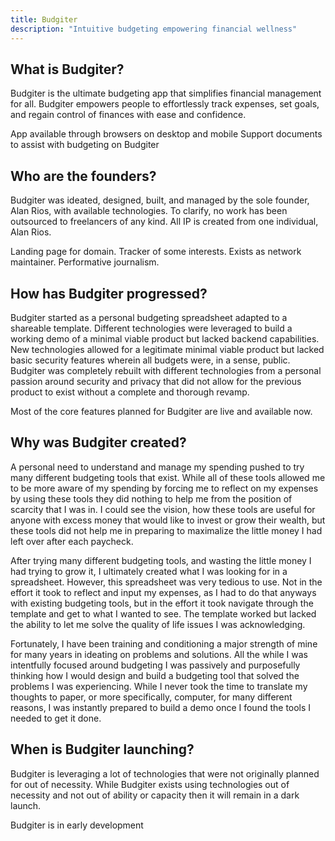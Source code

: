 ```yaml
---
title: Budgiter
description: "Intuitive budgeting empowering financial wellness"
---
```


## What is Budgiter?

Budgiter is the ultimate budgeting app that simplifies financial management for all. Budgiter empowers people to effortlessly track expenses, set goals, and regain control of finances with ease and confidence.

<CardGroup cols={2}>
  <Card
    title="Web App"
    icon="window"
    href="https://app.budgiter.com/"
  >
    App available through browsers on desktop and mobile
  </Card>
  <Card
    title="Knowledge Base"
    icon="book"
    href="https://support.budgiter.com/"
  >
    Support documents to assist with budgeting on Budgiter
  </Card>
</CardGroup>

## Who are the founders?

Budgiter was ideated, designed, built, and managed by the sole founder, Alan Rios, with available technologies. To clarify, no work has been outsourced to freelancers of any kind. All IP is created from one individual, Alan Rios. 

<CardGroup cols={2}>
  <Card
    title="Personal Page"
    icon="house"
    href="https://alanrrios.com/"
  >
    Landing page for domain.
  </Card>
  <Card
    title="GitHub"
    icon="github"
    href="https://github.com/alanrrios/"
  >
    Tracker of some interests.
  </Card>
  <Card
    title="LinkedIn"
    icon="linkedin"
    href="https://linkedin.com/in/alanrrios/"
  >
    Exists as network maintainer.
  </Card>
  <Card
    title="Twitter"
    icon="twitter"
    href="https://twitter.com/alanrrios/"
  >
    Performative journalism.
  </Card>
</CardGroup>

## How has Budgiter progressed?

<Steps>
  <Step title="Spreadsheet Template">
    Budgiter started as a personal budgeting spreadsheet adapted to a shareable template.
  </Step>
  <Step title="Minimal Viable Demo">
    Different technologies were leveraged to build a working demo of a minimal viable product but lacked backend capabilities.
  </Step>
  <Step title="Minimal Viable Product">
    New technologies allowed for a legitimate minimal viable product but lacked basic security features wherein all budgets were, in a sense, public.
  </Step>
  <Step title="Alpha / Beta">
    Budgiter was completely rebuilt with different technologies from a personal passion around security and privacy that did not allow for the previous product to exist without a complete and thorough revamp.
  </Step>
</Steps>

Most of the <Tooltip tip="minimal viable product features">core features</Tooltip> planned for Budgiter are live and available now. 

## Why was Budgiter created?

A personal need to understand and manage my spending pushed to try many different budgeting tools that exist. While all of these tools allowed me to be more aware of my spending by forcing me to reflect on my expenses by using these tools they did nothing to help me from the position of scarcity that I was in. I could see the vision, how these tools are useful for anyone with excess money that would like to invest or grow their wealth, but these tools did not help me in preparing to maximalize the little money I had left over after each paycheck. 

After trying many different budgeting tools, and wasting the little money I had trying to grow it, I ultimately created what I was looking for in a spreadsheet. However, this spreadsheet was very tedious to use. Not in the effort it took to reflect and input my expenses, as I had to do that anyways with existing budgeting tools, but in the effort it took navigate through the template and get to what I wanted to see. The template worked but lacked the ability to let me solve the quality of life issues I was acknowledging. 

Fortunately, I have been training and conditioning a major strength of mine for many years in ideating on problems and solutions. All the while I was intentfully focused around budgeting I was passively and purposefully thinking how I would design and build a budgeting tool that solved the problems I was experiencing. While I never took the time to translate my thoughts to paper, or more specifically, computer, for many different reasons, I was instantly prepared to build a demo once I found the tools I needed to get it done. 

## When is Budgiter launching?

Budgiter is leveraging a lot of technologies that were not originally planned for out of necessity. While Budgiter exists using technologies out of necessity and not out of ability or capacity then it will remain in a dark launch. 

<Note>Budgiter is in early development</Note>
